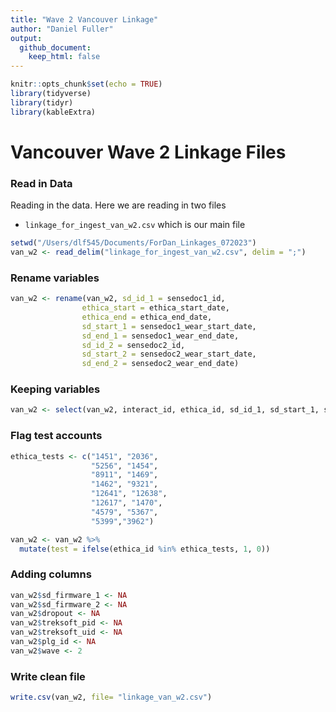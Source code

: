 ```yaml
---
title: "Wave 2 Vancouver Linkage"
author: "Daniel Fuller"
output:
  github_document:
    keep_html: false
---
```


```r
knitr::opts_chunk$set(echo = TRUE)
library(tidyverse)
library(tidyr)
library(kableExtra)
```

# Vancouver Wave 2 Linkage Files

### Read in Data

Reading in the data. Here we are reading in two files

- `linkage_for_ingest_van_w2.csv` which is our main file

```r
setwd("/Users/dlf545/Documents/ForDan_Linkages_072023")
van_w2 <- read_delim("linkage_for_ingest_van_w2.csv", delim = ";")
```

### Rename variables

```r
van_w2 <- rename(van_w2, sd_id_1 = sensedoc1_id,
                ethica_start = ethica_start_date, 
                ethica_end = ethica_end_date,
                sd_start_1 = sensedoc1_wear_start_date,
                sd_end_1 = sensedoc1_wear_end_date,
                sd_id_2 = sensedoc2_id,
                sd_start_2 = sensedoc2_wear_start_date,
                sd_end_2 = sensedoc2_wear_end_date)
```

### Keeping variables

```r
van_w2 <- select(van_w2, interact_id, ethica_id, sd_id_1, sd_start_1, sd_end_1, sd_id_2, sd_start_2, sd_end_2, data_disposition)
```

### Flag test accounts

```r
ethica_tests <- c("1451", "2036", 
                  "5256", "1454", 
                  "8911", "1469",
                  "1462", "9321", 
                  "12641", "12638", 
                  "12617", "1470",
                  "4579", "5367",
                  "5399","3962")
```

```r
van_w2 <- van_w2 %>%
  mutate(test = ifelse(ethica_id %in% ethica_tests, 1, 0)) 
```

### Adding columns

```r
van_w2$sd_firmware_1 <- NA
van_w2$sd_firmware_2 <- NA
van_w2$dropout <- NA
van_w2$treksoft_pid <- NA
van_w2$treksoft_uid <- NA
van_w2$plg_id <- NA
van_w2$wave <- 2
```

### Write clean file

```r
write.csv(van_w2, file= "linkage_van_w2.csv")
```


